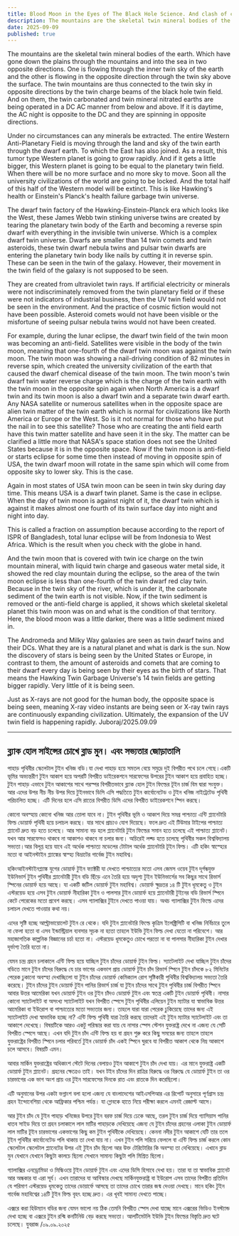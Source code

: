 ```yaml
---
title: Blood Moon in the Eyes of The Black Hole Science. And clash of civilizations
description: The mountains are the skeletal twin mineral bodies of the earth. Which have gone down the plains through the mountains and into the sea in two opposite directions.
date: 2025-09-09
published: true
---
```


The mountains are the skeletal twin mineral bodies of the earth. Which have gone down the plains through the mountains and into the sea in two opposite directions. One is flowing through the inner twin sky of the earth and the other is flowing in the opposite direction through the twin sky above the surface. The twin mountains are thus connected to the twin sky in opposite directions by the twin charge beams of the black hole twin field. And on them, the twin carbonated and twin mineral nitrated earths are being operated in a DC AC manner from below and above. If it is daytime, the AC night is opposite to the DC and they are spinning in opposite directions.

Under no circumstances can any minerals be extracted. The entire Western Anti-Planetary Field is moving through the land and sky of the twin earth through the dwarf earth. To which the East has also joined. As a result, this tumor type Western planet is going to grow rapidly. And if it gets a little bigger, this Western planet is going to be equal to the planetary twin field. When there will be no more surface and no more sky to move. Soon all the university civilizations of the world are going to be locked. And the total half of this half of the Western model will be extinct. This is like Hawking's health or Einstein's Planck's health failure garbage twin universe.

The dwarf twin factory of the Hawking-Einstein-Planck era which looks like the West, these James Webb twin stinking universe twins are created by tearing the planetary twin body of the Earth and becoming a reverse spin dwarf with everything in the invisible twin universe. Which is a complex dwarf twin universe. Dwarfs are smaller than 14 twin comets and twin asteroids, these twin dwarf nebula twins and pulsar twin dwarfs are entering the planetary twin body like nails by cutting it in reverse spin. These can be seen in the twin of the galaxy. However, their movement in the twin field of the galaxy is not supposed to be seen.

They are created from ultraviolet twin rays. If artificial electricity or minerals were not indiscriminately removed from the twin planetary field or if these were not indicators of industrial business, then the UV twin field would not be seen in the environment. And the practice of cosmic fiction would not have been possible. Asteroid comets would not have been visible or the misfortune of seeing pulsar nebula twins would not have been created.

For example, during the lunar eclipse, the dwarf twin field of the twin moon was becoming an anti-field. Satellites were visible in the body of the twin moon, meaning that one-fourth of the dwarf twin moon was against the twin moon. The twin moon was showing a nail-driving condition of 82 minutes in reverse spin, which created the university civilization of the earth that caused the dwarf chemical disease of the twin moon. The twin moon's twin dwarf twin water reverse charge which is the charge of the twin earth with the twin moon in the opposite spin again when North America is a dwarf twin and its twin moon is also a dwarf twin and a separate twin dwarf earth. Any NASA satellite or numerous satellites when in the opposite space are alien twin matter of the twin earth which is normal for civilizations like North America or Europe or the West. So is it not normal for those who have put the nail in to see this satellite? Those who are creating the anti field earth have this twin matter satellite and have seen it in the sky. The matter can be clarified a little more that NASA's space station does not see the United States because it is in the opposite space. Now if the twin moon is anti-field or starts eclipse for some time then instead of moving in opposite spin of USA, the twin dwarf moon will rotate in the same spin which will come from opposite sky to lower sky. This is the case.

Again in most states of USA twin moon can be seen in twin sky during day time. This means USA is a dwarf twin planet. Same is the case in eclipse. When the day of twin moon is against night of it, the dwarf twin which is against it makes almost one fourth of its twin surface day into night and night into day.

This is called a fraction on assumption because according to the report of ISPR of Bangladesh, total lunar eclipse will be from Indonesia to West Africa. Which is the result when you check with the globe in hand.

And the twin moon that is covered with twin ice charge on the twin mountain mineral, with liquid twin charge and gaseous water metal side, it showed the red clay mountain during the eclipse, so the area of ​​the twin moon eclipse is less than one-fourth of the twin dwarf red clay twin. Because in the twin sky of the river, which is under it, the carbonate sediment of the twin earth is not visible. Now, if the twin sediment is removed or the anti-field charge is applied, it shows which skeletal skeletal planet this twin moon was on and what is the condition of that territory. Here, the blood moon was a little darker, there was a little sediment mixed in.

The Andromeda and Milky Way galaxies are seen as twin dwarf twins and their DCs. What they are is a natural planet and what is dark is the sun. Now the discovery of stars is being seen by the United States or Europe, in contrast to them, the amount of asteroids and comets that are coming to their dwarf every day is being seen by their eyes as the birth of stars. That means the Hawking Twin Garbage Universe's 14 twin fields are getting bigger rapidly. Very little of it is being seen.

Just as X-rays are not good for the human body, the opposite space is being seen, meaning X-ray video instants are being seen or X-ray twin rays are continuously expanding civilization. Ultimately, the expansion of the UV twin field is happening rapidly.
Juboraj/2025.09.09

---

## ব্ল‍্যাক হোল সাইন্সের চোখে ব্লাড মুন। এবং সভ‍্যতার জোড়াতালি 

পাহাড় পৃথিবীর স্কেলেটাল টুইন খনিজ বডি।যা দেখা পাহাড় হয়ে সমতল বেয়ে সমুদ্রে দুই বিপরীত পথে চলে গেছে।একটি ভূমির অভ‍্যন্তরীণ টুইন আকাশ হয়ে অপরটি বিপরীত ডাইরেকশনে সারফেসের উপরের টুইন আকাশ হয়ে প্রবাহিত হচ্ছে। টুইন পাহাড় এভাবে টুইন আকাশের সাথে পরস্পর বিপরীতভাবে ব্ল‍্যাক হোল টুইন ফিল্ডের টূইন চার্জ বিম দ্বারা সংযুক্ত। আর এদের উপর নীচ নীচ উপর দিয়ে টুইনভাবে ডিসি এসি পদ্ধতিতে টুইন কার্বোনেটেড ও টুইন খনিজ নাইট্রেটেড পৃথিবী পরিচালিত হচ্ছে। এটি দিনের হলে এসি রাতের বিপরীত ডিসি এদের বিপরীত ডাইরেকশনে স্পিন করছে।

কোনো অবস্হায় কোনো খনিজ আর তোলা যাবে না। টুইন পৃথিবীর ভূমি ও আকাশ দিয়ে সমগ্র পাশ্চাত্য এন্টি প্ল‍্যানেটারি ফিল্ড ডোয়ার্ফ পৃথিবী হয়ে চলাচল করছে। যার সাথে প্রাচ‍্যও যোগ দিয়েছে। ফলে দ্রুত এই টিউমার টাইপের পাশ্চাত্য প্ল‍্যানেট দ্রুত বড় হতে চলেছে। আর সামান‍্য বড় হলে প্ল‍্যানেটারি টুইন ফিল্ডের সমান হতে চলেছে এই পাশ্চাত্য প্ল‍্যানেট। যখন আর সারফেসও থাকবে না আকাশও থাকবে না চলার জন‍্য। অচিরেই লক্ড হতে চলেছে পৃথিবীর সকল বিশ্ববিদ্যালয় সভ‍্যতা।আর বিলূপ্ত হয়ে যাবে এই অর্ধেক পাশ্চাত‍্য মডেলের টোটাল অর্ধেক প্ল‍্যানেটারি টূইন ফিল্ড। এটি হকিং স্বাস্হ‍্যের মতো বা আইনস্টাইন প্ল‍্যাঙ্কের স্বাস্হ‍্য বিভ্রাটের গার্বেজ টুইন মহাবিশ্ব।

 হকিংআইনস্টাইনপ্ল‍্যাঙ্ক যুগের ডোয়ার্ফ টুইন ফ‍্যাক্টরী যা দেখতে পাশ্চাত‍্যের মতো এসব জেমস ওয়েব টুইন দূর্গন্ধযুক্ত ইউনিভার্স টুইন পৃথিবীর প্ল‍্যানেটারী টুইন বডি ছিঁড়ে এনে তৈরি হয়ে অদৃশ‍্য টুইন ইউনিভার্সের সব কিছুর  সাথে রিভার্স স্পিনের ডোয়ার্ফ হয়ে  আছে। যা একটি জটিল ডোয়ার্ফ টুইন মহাবিশ্ব। ডোয়ার্ফ ক্ষুদ্রতর ১৪ টি টুইন ধূমকেতু ও টুইন এস্টরয়েড হয়ে এসব টুইন ডোয়ার্ফ নীহারিকা টুইন ও পালসার টুইন ডোয়ার্ফ হয়ে প্ল‍্যানেটারী টুইনের বডি রিভার্স স্পিনে কেটে পেরেকের মতো প্রবেশ করছে। এসব গ‍্যালাক্সির টুইনে দেখতে পাওয়া যায়। অথচ গ‍্যালাক্সির টুইন ফিল্ডে এদের চলাচল দেখতে পাওয়ার কথা নয়। 

এদের সৃষ্টি হচ্ছে আল্ট্রাভায়োলেট টুইন রে থেকে। যদি টুইন প্ল‍্যানেটারি ফিল্ডে কৃত্রিম ইলেক্ট্রিসিটি বা খনিজ নির্বিচারে তুলে না ফেলা হতো বা এসব ইন্ডাস্ট্রিয়াল ব‍্যবসার সূচক না হতো তাহলে ইউভি টুইন ফিল্ড দেখা যেতো না পরিবেশে। আর মহাজাগতিক কাল্পনিক বিজ্ঞানের চর্চা হতো না। এস্টরয়েড  ধূমকেতুও চোখে পরতো না বা পালসার নীহারিকা টুইন দেখার দূর্ভাগ‍্য তৈরি হতো না।  

যেমন চন্দ্র গ্রহন চলাকালে এন্টি ফিল্ড হয়ে যাচ্ছিল টুইন চাঁদের ডোয়ার্ফ টুইন ফিল্ড। স‍্যাটেলাইট দেখা যাচ্ছিল টুইন চাঁদের বডিতে মানে টুইন চাঁদের বিরুদ্ধে যে চার ভাগের একভাগ প্রায় ডোয়ার্ফ টুইন চাঁদ রিভার্স  স্পিনে টুইন চাঁদকে ৮২ মিনিটের পেরেক ঢুকানো অবস্হা দেখাচ্ছিলো যা টুইন চাঁদের ডোয়ার্ফ কেমিক‍্যাল রোগ সৃষ্টিকারী পৃথিবীর বিশ্ববিদ্যালয় সভ‍্যতা তৈরি করেছে। টুইন চাঁদের টুইন ডোয়ার্ফ টুইন পানির রিভার্স চার্জ  যা টুইন চাঁদের সাথে টুইন পৃথিবীর চার্জ বিপরীত স্পিনে আবার উত্তর আমেরিকা যখন ডোয়ার্ফ টুইন ওর টুইন চাঁদও ডোয়ার্ফ টুইন এবং স্বতন্ত্র একটি টুইন ডোয়ার্ফ পৃথিবী। নাসার কোনো স‍্যাটেলাইট বা অসংখ্য স‍্যাটেলাইট যখন বিপরীত স্পেসে টুইন পৃথিবীর এলিয়েন টুইন ম‍্যাটার যা স্বাভাবিক উত্তর আমেরিকা বা ইউরোপ বা পাশ্চাত‍্যের মতো সভ‍্যতার জন‍্য। তাহলে যারা যারা পেরেক ঢুকিয়েছে তাদের জন‍্য এই স‍্যাটেলাইট দেখা স্বাভাবিক হচ্ছে না?  এন্টি ফিল্ড পৃথিবী যারা তৈরি করছে তাদেরই  এই টুইন ম‍্যাটার স‍্যাটেলাইট এবং তা আকাশে দেখেছে। বিষয়টিকে আরও একটু পরিস্কার করা যায় যে নাসার স্পেস স্টেশন যুক্তরাষ্ট্র দেখে না এজন‍্য যে সেটি বিপরীত স্পেসে আছে। এখন যদি টুইন চাঁদ এন্টি ফিল্ড হয় বা গ্রহন শুরু করে কিছু সময়ের জন‍্য তাহলে তাহলে যুক্তরাষ্ট্রের বিপরীত স্পিনে চলার পরিবর্তে টুইন ডোয়ার্ফ চাঁদ একই স্পিনে ঘুরবে যা বিপরীত আকাশ থেকে নিম্ন আকাশে চলে আসবে। বিষয়টি এমন। 

আবার মার্কিন যুক্তরাষ্ট্রের অধিকাংশ স্টেটে দিনের বেলায়ও টুইন আকাশে টুইন চাঁদ দেখা যায়। এর মানে যুক্তরাষ্ট্র একটি ডোয়ার্ফ  টুইন প্ল‍্যানেট। গ্রহনের ক্ষেত্রেও তাই। যখন টইন চাঁদের দিন রাত্রির বিরুদ্ধে ওর বিরুদ্ধে যে ডোয়ার্ফ টুইন তা ওর চারভাগের এক ভাগ অংশ প্রায় ওর টুইন সারফেসের দিনকে রাত এবং রাতকে দিন করেছিলো। 

এটি অনুমানের উপর একটা ভগ্নাংশ বলা হলো এজন‍্য যে বাংলাদেশের আইএসপিআর  এর রিপোর্ট অনুসারে পূর্ণগ্রাস চন্দ্র গ্রহন ইন্দোনেশিয়া থেকে আফ্রিকার পশ্চিম পর্যন্ত। যা গ্লোবকে হাতে নিয়ে পরীক্ষা করলে এমনই রেজাল্ট আসে। 

আর টুইন চাঁদ যে টুইন পাহাড় খনিজের উপরে টুইন বরফ চার্জ দিয়ে ঢেকে আছে, তরল টুইন চার্জ দিয়ে গ‍্যাসিয়াস পানির ধাতব  সাইড দিয়ে তা গ্রহন চলাকালে লাল মাটির পাহাড়কে দেখিয়েছে এজন‍্য যে টুইন চাঁদের গ্রহনের এলাকা টুইন ডোয়ার্ফ লাল মাটির টূইন চারভাগের একভাগের কিছু কম টুইন পৃথিবীকে দেখিয়েছে। কেননা নদীর টুইন আকাশে যেটি তার তলে টূইন পৃথিবীর কার্বোনেটেড পলি থাকায় তা দেখা যায় না। এখন টুইন পলি সরিয়ে ফেললে বা এন্টি ফিল্ড চার্জ করলে কোন স্কেলেটাল স্কেলেটাল  প্ল‍্যানেটের উপর এই টুইন চাঁদ ছিলো আর উক্ত টেরিটোরির কি অবস্হা তা দেখিয়েছে। এখানে ব্ল‍াড মুন যেখানে যেখানে কিছুটা কালচে ছিলো সেখানে সামান‍্য কিছুটা পলি মিশ্রিত ছিলো। 

গ‍্যালাক্সির এনড্রোমিডা ও মিল্কিওয়ে টুইন ডোয়ার্ফ টুইন এবং এদের ডিসি হিসাবে দেখা হয়। তারা যা তা স্বাভাবিক প্ল‍্যানেট আর অন্ধকার যা এরা সূর্য। এখন তারাদের যা আবিস্কার দেখছে মার্কিনযুক্তরাষ্ট্র বা ইউরোপ এসব তাদের বিপরীত প্রতিদিন যে পরিমাণ এস্টরয়েড ধূমকেতু তাদের ডোয়ার্ফে আসছে তা তাদের চোখে তারার জন্ম দেওয়া দেখছে।  মানে হকিং টুইন গার্বেজ মহাবিশ্বের ১৪টি টুইন ফিল্ড বৃহৎ হচ্ছে দ্রুত। এর খূবই সামান‍্য দেখতে পাচ্ছে। 

এক্সরে করা হিউম‍্যান বডির জন‍্য যেমন ভালো নয় ঠিক তেমনি বিপরীত স্পেস দেখা যাচ্ছে মানে এক্সরের ভিডিও ইনস্ট‍্যান্ড দেখা হচ্ছে বা এক্সরে টুইন রশ্মি কনটিনিউ বেড় করছে সভ‍্যতা। আলটিমেটলি ইউভি টুইন ফিল্ডের বিস্তৃতি দ্রুত ঘটে চলেছে। 
যুবরাজ /০৯.০৯.২০২৫
